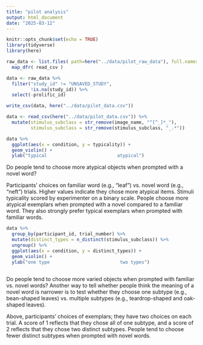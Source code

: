 ```yaml
---
title: "pilot analysis"
output: html_document
date: "2025-03-12"
---
```


```r
knitr::opts_chunk$set(echo = TRUE)
library(tidyverse)
library(here)
```

```r
raw_data <- list.files( path=here("../data/pilot_raw_data"), full.names=TRUE ) %>% 
  map_dfr( read_csv )

data <- raw_data %>%
  filter("study_id" != "UNSAVED_STUDY",
         !is.na(study_id)) %>%
  select(-prolific_id) 

write_csv(data, here("../data/pilot_data.csv"))
```

```r
data <- read_csv(here("../data/pilot_data.csv")) %>%
  mutate(stimulus_subclass = str_remove(image_name, "^[^_]*_"),
         stimulus_subclass = str_remove(stimulus_subclass, "_.*"))

data %>%
  ggplot(aes(x = condition, y = typicality)) + 
  geom_violin() +
  ylab("typical                          atypical")
```

Do people tend to choose more atypical objects when prompted with a novel word?

Participants' choices on familiar word (e.g., "leaf") vs. novel word (e.g., "neft") trials. Higher values indicate they chose more atypical items. Stimuli typicality scored by experimenter on a binary scale. People choose more atypical exemplars when prompted with a novel compared to a familiar word. They also strongly prefer typical exemplars when prompted with familiar words.

```r
data %>%
  group_by(participant_id, trial_number) %>%
  mutate(distinct_types = n_distinct(stimulus_subclass)) %>%
  ungroup() %>%
  ggplot(aes(x = condition, y = distinct_types)) +
  geom_violin() +
  ylab("one type                          two types")
  
```

Do people tend to choose more varied objects when prompted with familiar vs. novel words? Another way to tell whether people think the meaning of a novel word is narrower is to test whether they choose one subtype (e.g., bean-shaped leaves) vs. multiple subtypes (e.g., teardrop-shaped and oak-shaped leaves). 

Above, participants' choices of exemplars; they have two choices on each trial. A score of 1 reflects that they chose all of one subtype, and a score of 2 reflects that they chose two distinct subtypes. People tend to choose fewer distinct subtypes when prompted with novel words.